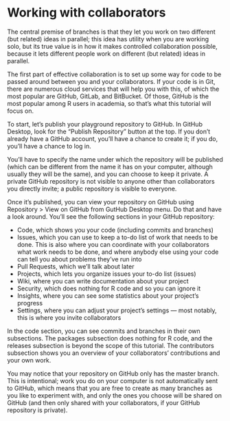# Working with collaborators

The central premise of branches is that they let you work on two different (but related) ideas in parallel; this idea has utility when you are working solo, but its true value is in how it makes controlled collaboration possible, because it lets different people work on different (but related) ideas in parallel.

The first part of effective collaboration is to set up some way for code to be passed around between you and your collaborators. If your code is in Git, there are numerous cloud services that will help you with this, of which the most popular are GitHub, GitLab, and BitBucket. Of those, GitHub is the most popular among R users in academia, so that's what this tutorial will focus on.

To start, let's publish your playground repository to GitHub. In GitHub Desktop, look for the "Publish Repository" button at the top. If you don't already have a GitHub account, you'll have a chance to create it; if you do, you'll have a chance to log in.

You'll have to specify the name under which the repository will be published (which can be different from the name it has on your computer, although usually they will be the same), and you can choose to keep it private. A private GitHub repository is not visible to anyone other than collaborators you directly invite; a public repository is visible to everyone. 

Once it's published, you can view your repository on GitHub using Repository > View on GitHub from GutHub Desktop menu. Do that and have a look around. You'll see the following sections in your GitHub repository:

 * Code, which shows you your code (including commits and branches)
 * Issues, which you can use to keep a to-do list of work that needs to be done. This is also where you can coordinate with your collaborators what work needs to be done, and where anybody else using your code can tell you about problems they've run into
 * Pull Requests, which we'll talk about later
 * Projects, which lets you organize issues your to-do list (issues)
 * Wiki, where you can write documentation about your project
 * Security, which does nothing for R code and so you can ignore it
 * Insights, where you can see some statistics about your project's progress
 * Settings, where you can adjust your project's settings — most notably, this is where you invite collaborators
 
In the code section, you can see commits and branches in their own subsections. The packages subsection does nothing for R code, and the releases subsection is beyond the scope of this tutorial. The contributors subsection shows you an overview of your collaborators' contributions and your own work.

You may notice that your repository on GitHub only has the master branch. This is intentional; work you do on your computer is not automatically sent to GitHub, which means that you are free to create as many branches as you like to experiment with, and only the ones you choose will be shared on GitHub (and then only shared with your collaborators, if your GitHub repository is private).

